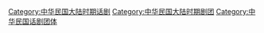 [[Category:中华民国大陆时期话剧|Category:中华民国大陆时期话剧]]
[[Category:中华民国大陆时期剧团|Category:中华民国大陆时期剧团]]
[[Category:中华民国话剧团体|Category:中华民国话剧团体]]